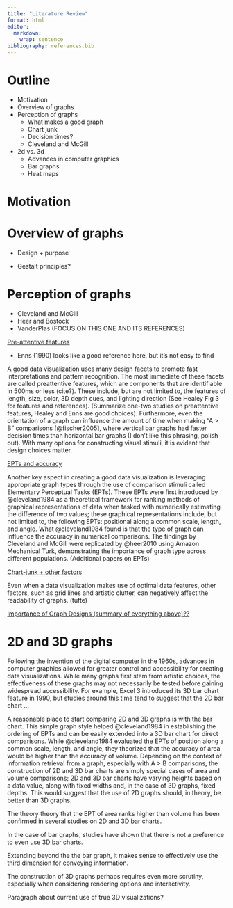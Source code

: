 ```yaml
---
title: "Literature Review"
format: html
editor: 
  markdown: 
    wrap: sentence
bibliography: references.bib
---
```


# Outline

-   Motivation
-   Overview of graphs
-   Perception of graphs
    -   What makes a good graph
    -   Chart junk
    -   Decision times?
    -   Cleveland and McGill
-   2d vs. 3d
    -   Advances in computer graphics
    -   Bar graphs
    -   Heat maps

# Motivation

# Overview of graphs

-   Design + purpose

-   Gestalt principles?

# Perception of graphs

-   Cleveland and McGill
-   Heer and Bostock
-   VanderPlas (FOCUS ON THIS ONE AND ITS REFERENCES)

[Pre-attentive features]{.underline}

-   Enns (1990) looks like a good reference here, but it's not easy to find

A good data visualization uses many design facets to promote fast interpretations and pattern recognition.
The most immediate of these facets are called preattentive features, which are components that are identifiable in 500ms or less (cite?).
These include, but are not limited to, the features of length, size, color, 3D depth cues, and lighting direction (See Healey Fig 3 for features and references).
(Summarize one-two studies on preattentive features, Healey and Enns are good choices).
Furthermore, even the orientation of a graph can influence the amount of time when making "A \> B" comparisons [@fischer2005], where vertical bar graphs had faster decision times than horizontal bar graphs (I don't like this phrasing, polish out).
With many options for constructing visual stimuli, it is evident that design choices matter.

[EPTs and accuracy]{.underline}

Another key aspect in creating a good data visualization is leveraging appropriate graph types through the use of comparison stimuli called Elementary Perceptual Tasks (EPTs).
These EPTs were first introduced by @cleveland1984 as a theoretical framework for ranking methods of graphical representations of data when tasked with numerically estimating the difference of two values; these graphical representations include, but not limited to, the following EPTs: positional along a common scale, length, and angle.
What @cleveland1984 found is that the type of graph can influence the accuracy in numerical comparisons.
The findings by Cleveland and McGill were replicated by @heer2010 using Amazon Mechanical Turk, demonstrating the importance of graph type across different populations.
(Additional papers on EPTs)

[Chart-junk + other factors]{.underline}

Even when a data visualization makes use of optimal data features, other factors, such as grid lines and artistic clutter, can negatively affect the readability of graphs.
(tufte)

[Importance of Graph Designs (summary of everything above)??]{.underline}

# 2D and 3D graphs

```{=html}
<!---
This paragraph stems from general Google/Wikipedia research and my current impressions. Will need to find sources to cite!
--->
```
Following the invention of the digital computer in the 1960s, advances in computer graphics allowed for greater control and accessibility for creating data visualizations.
While many graphs first stem from artistic choices, the effectiveness of these graphs may not necessarily be tested before gaining widespread accessibility.
For example, Excel 3 introduced its 3D bar chart feature in 1990, but studies around this time tend to suggest that the 2D bar chart ...
<!-- Briefly mention Barfield / Fischer? -->

A reasonable place to start comparing 2D and 3D graphs is with the bar chart.
This simple graph style helped @cleveland1984 in establishing the ordering of EPTs and can be easily extended into a 3D bar chart for direct comparisons.
While @cleveland1984 evaluated the EPTs of position along a common scale, length, and angle, they theorized that the accuracy of area would be higher than the accuracy of volume.
Depending on the context of information retrieval from a graph, especially with A \> B comparisons, the construction of 2D and 3D bar charts are simply special cases of area and volume comparisons; 2D and 3D bar charts have varying heights based on a data value, along with fixed widths and, in the case of 3D graphs, fixed depths.
This would suggest that the use of 2D graphs should, in theory, be better than 3D graphs.

The theory theory that the EPT of area ranks higher than volume has been confirmed in several studies on 2D and 3D bar charts.

<!-- Barfield / Fischer / Zacks / Hughes -->

In the case of bar graphs, studies have shown that there is not a preference to even use 3D bar charts.
<!--Barfield / Fischer -->

Extending beyond the the bar graph, it makes sense to effectively use the third dimension for conveying information.
<!-- Grinstein / Haarman-->

The construction of 3D graphs perhaps requires even more scrutiny, especially when considering rendering options and interactivity.
<!-- Tarr / Norman? / Rodger / Wang-->

Paragraph about current use of true 3D visualizations?

